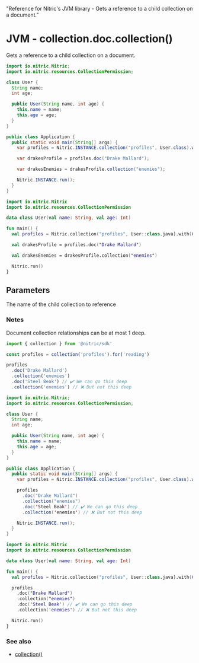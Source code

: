   "Reference for Nitric's JVM library - Gets a reference to a child collection on a document."

# JVM - collection.doc.collection()

Gets a reference to a child collection on a document.

<CodeGroup>

```java
import io.nitric.Nitric;
import io.nitric.resources.CollectionPermission;

class User {
  String name;
  int age;

  public User(String name, int age) {
    this.name = name;
    this.age = age;
  }
}

public class Application {
  public static void main(String[] args) {
    var profiles = Nitric.INSTANCE.collection("profiles", User.class).with(CollectionPermission.Read);

    var drakesProfile = profiles.doc("Drake Mallard");

    var drakesEnemies = drakesProfile.collection("enemies");

    Nitric.INSTANCE.run();
  }
}
```

```kotlin
import io.nitric.Nitric
import io.nitric.resources.CollectionPermission

data class User(val name: String, val age: Int)

fun main() {
  val profiles = Nitric.collection("profiles", User::class.java).with(CollectionPermission.Read)

  val drakesProfile = profiles.doc("Drake Mallard")

  val drakesEnemies = drakesProfile.collection("enemies")

  Nitric.run()
}
```

</CodeGroup>

## Parameters

<Properties>
  <Property name="name" required type="string">
    The name of the child collection to reference
  </Property>
</Properties>

### Notes

Document collection relationships can be at most 1 deep.

```javascript
import { collection } from '@nitric/sdk'

const profiles = collection('profiles').for('reading')

profiles
  .doc('Drake Mallard')
  .collection('enemies')
  .doc('Steel Beak') // ✔️ We can go this deep
  .collection('enemies') // ❌ But not this deep
```

<CodeGroup>

```java
import io.nitric.Nitric;
import io.nitric.resources.CollectionPermission;

class User {
  String name;
  int age;

  public User(String name, int age) {
    this.name = name;
    this.age = age;
  }
}

public class Application {
  public static void main(String[] args) {
    var profiles = Nitric.INSTANCE.collection("profiles", User.class).with(CollectionPermission.Read);

    profiles
      .doc("Drake Mallard")
      .collection("enemies")
      .doc('Steel Beak') // ✔️ We can go this deep
      .collection('enemies') // ❌ But not this deep

    Nitric.INSTANCE.run();
  }
}
```

```kotlin
import io.nitric.Nitric
import io.nitric.resources.CollectionPermission

data class User(val name: String, val age: Int)

fun main() {
  val profiles = Nitric.collection("profiles", User::class.java).with(CollectionPermission.Read)

  profiles
    .doc("Drake Mallard")
    .collection("enemies")
    .doc('Steel Beak') // ✔️ We can go this deep
    .collection('enemies') // ❌ But not this deep

  Nitric.run()
}
```

</CodeGroup>

### See also

- [collection()](./collection)
